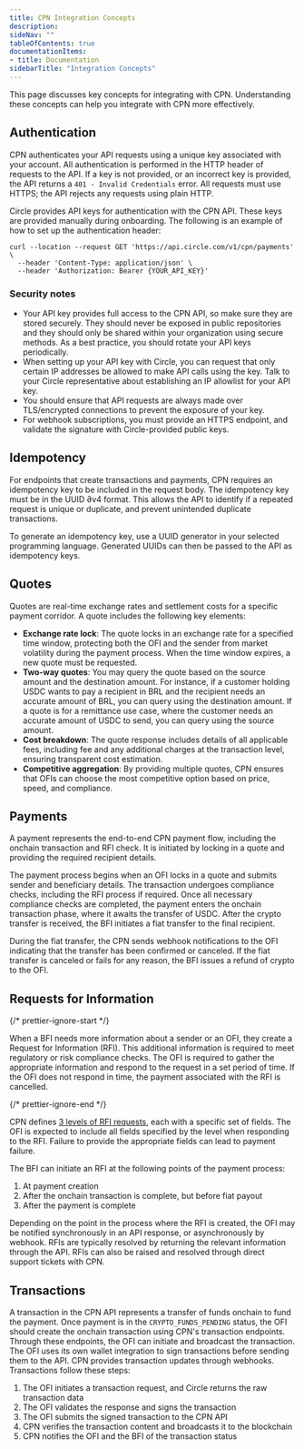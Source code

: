 ```yaml
---
title: CPN Integration Concepts
description: 
sideNav: ""
tableOfContents: true
documentationItems: 
- title: Documentation
sidebarTitle: "Integration Concepts"
---
```


This page discusses key concepts for integrating with CPN. Understanding these
concepts can help you integrate with CPN more effectively.

## Authentication

CPN authenticates your API requests using a unique key associated with your
account. All authentication is performed in the HTTP header of requests to the
API. If a key is not provided, or an incorrect key is provided, the API returns
a `401 - Invalid Credentials` error. All requests must use HTTPS; the API
rejects any requests using plain HTTP.

Circle provides API keys for authentication with the CPN API. These keys are
provided manually during onboarding. The following is an example of how to set
up the authentication header:

```shell
curl --location --request GET 'https://api.circle.com/v1/cpn/payments' \
  --header 'Content-Type: application/json' \
  --header 'Authorization: Bearer {YOUR_API_KEY}'
```

### Security notes

- Your API key provides full access to the CPN API, so make sure they are stored
  securely. They should never be exposed in public repositories and they should
  only be shared within your organization using secure methods. As a best
  practice, you should rotate your API keys periodically.
- When setting up your API key with Circle, you can request that only certain IP
  addresses be allowed to make API calls using the key. Talk to your Circle
  representative about establishing an IP allowlist for your API key.
- You should ensure that API requests are always made over TLS/encrypted
  connections to prevent the exposure of your key.
- For webhook subscriptions, you must provide an HTTPS endpoint, and validate
  the signature with Circle-provided public keys.

## Idempotency

For endpoints that create transactions and payments, CPN requires an idempotency
key to be included in the request body. The idempotency key must be in the UUID
∂v4 format. This allows the API to identify if a repeated request is unique or
duplicate, and prevent unintended duplicate transactions.

To generate an idempotency key, use a UUID generator in your selected
programming language. Generated UUIDs can then be passed to the API as
idempotency keys.

## Quotes

Quotes are real-time exchange rates and settlement costs for a specific payment
corridor. A quote includes the following key elements:

- **Exchange rate lock**: The quote locks in an exchange rate for a specified
  time window, protecting both the OFI and the sender from market volatility
  during the payment process. When the time window expires, a new quote must be
  requested.
- **Two-way quotes**: You may query the quote based on the source amount and the
  destination amount. For instance, if a customer holding USDC wants to pay a
  recipient in BRL and the recipient needs an accurate amount of BRL, you can
  query using the destination amount. If a quote is for a remittance use case,
  where the customer needs an accurate amount of USDC to send, you can query
  using the source amount.
- **Cost breakdown**: The quote response includes details of all applicable
  fees, including fee and any additional charges at the transaction level,
  ensuring transparent cost estimation.
- **Competitive aggregation**: By providing multiple quotes, CPN ensures that
  OFIs can choose the most competitive option based on price, speed, and
  compliance.

## Payments

A payment represents the end-to-end CPN payment flow, including the onchain
transaction and RFI check. It is initiated by locking in a quote and providing
the required recipient details.

The payment process begins when an <Tooltip tip="Originating Financial Institution, responsible for collecting fiat from a sender in CPN, onramping it to the blockchain, and transferring crypto to the BFI.">OFI</Tooltip> locks in a quote and
submits sender and beneficiary details. The transaction undergoes compliance
checks, including the RFI process if required. Once all necessary compliance
checks are completed, the payment enters the onchain transaction phase, where it
awaits the transfer of USDC. After the crypto transfer is received, the BFI
initiates a fiat transfer to the final recipient.

During the fiat transfer, the CPN sends webhook notifications to the OFI
indicating that the transfer has been confirmed or canceled. If the fiat
transfer is canceled or fails for any reason, the <Tooltip tip="Beneficiary Financial Institution, responsible for offramping crypto to fiat and transferring the fiat to the recipient of the CPN payment.">BFI</Tooltip> issues
a refund of crypto to the OFI.

## Requests for Information

{/* prettier-ignore-start */}

When a <Tooltip tip="Beneficiary Financial Institution, responsible for offramping crypto to fiat and transferring the fiat to the recipient of the CPN payment.">BFI</Tooltip> needs more information about a sender or an
<Tooltip tip="Originating Financial Institution, responsible for collecting fiat from a sender in CPN, onramping it to the blockchain, and transferring crypto to the BFI.">OFI</Tooltip>, they create a Request for Information (RFI). This
additional information is required to meet regulatory or risk compliance checks.
The OFI is required to gather the appropriate information and respond to the
request in a set period of time. If the OFI does not respond in time, the
payment associated with the RFI is cancelled.

{/* prettier-ignore-end */}

CPN defines [3 levels of RFI requests](/cpn/references/rfi-levels), each with a
specific set of fields. The OFI is expected to include all fields specified by
the level when responding to the RFI. Failure to provide the appropriate fields
can lead to payment failure.

The BFI can initiate an RFI at the following points of the payment process:

1. At payment creation
2. After the onchain transaction is complete, but before fiat payout
3. After the payment is complete

Depending on the point in the process where the RFI is created, the OFI may be
notified synchronously in an API response, or asynchronously by webhook. RFIs
are typically resolved by returning the relevant information through the API.
RFIs can also be raised and resolved through direct support tickets with CPN.

## Transactions

A transaction in the CPN API represents a transfer of funds onchain to fund the
payment. Once payment is in the `CRYPTO_FUNDS_PENDING` status, the OFI should
create the onchain transaction using CPN's transaction endpoints. Through these
endpoints, the OFI can initiate and broadcast the transaction. The OFI uses its
own wallet integration to sign transactions before sending them to the API. CPN
provides transaction updates through webhooks. Transactions follow these steps:

1. The OFI initiates a transaction request, and Circle returns the raw transaction data
2. The OFI validates the response and signs the transaction
3. The OFI submits the signed transaction to the CPN API
4. CPN verifies the transaction content and broadcasts it to the blockchain
5. CPN notifies the OFI and the BFI of the transaction status
